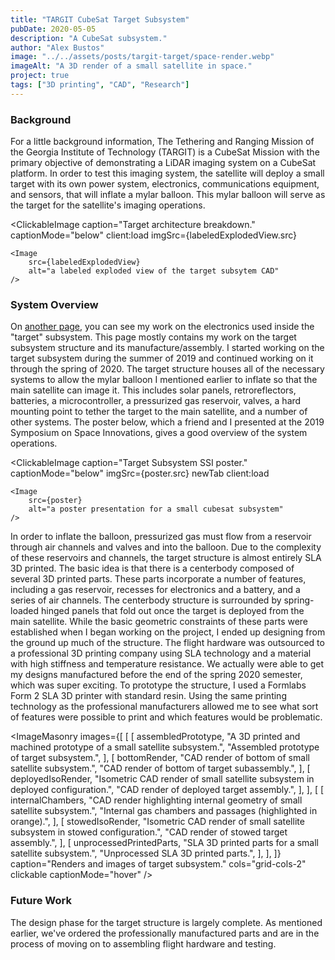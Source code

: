 ```yaml
---
title: "TARGIT CubeSat Target Subsystem"
pubDate: 2020-05-05
description: "A CubeSat subsystem."
author: "Alex Bustos"
image: "../../assets/posts/targit-target/space-render.webp"
imageAlt: "A 3D render of a small satellite in space."
project: true
tags: ["3D printing", "CAD", "Research"]
---
```



### Background

For a little background information, The Tethering and Ranging Mission of the
Georgia Institute of Technology (TARGIT) is a CubeSat Mission with the primary
objective of demonstrating a LiDAR imaging system on a CubeSat platform. In
order to test this imaging system, the satellite will deploy a small target
with its own power system, electronics, communications equipment, and sensors,
that will inflate a mylar balloon. This mylar balloon will serve as the target
for the satellite's imaging operations.

<ClickableImage
    caption="Target architecture breakdown."
    captionMode="below"
    client:load
    imgSrc={labeledExplodedView.src}
>
    <Image
        src={labeledExplodedView}
        alt="a labeled exploded view of the target subsytem CAD"
    />
</ClickableImage>

### System Overview

On [another page](/posts/targit-electronics), you can see my work on the
electronics used inside the "target" subsystem. This page mostly contains my
work on the target subsystem structure and its manufacture/assembly. I started
working on the target subsystem during the summer of 2019 and continued working
on it through the spring of 2020. The target structure houses all of the
necessary systems to allow the mylar balloon I mentioned earlier to inflate so
that the main satellite can image it. This includes solar panels,
retroreflectors, batteries, a microcontroller, a pressurized gas reservoir,
valves, a hard mounting point to tether the target to the main satellite, and a
number of other systems. The poster below, which a friend and I presented at
the 2019 Symposium on Space Innovations, gives a good overview of the system
operations.

<ClickableImage
    caption="Target Subsystem SSI poster."
    captionMode="below"
    imgSrc={poster.src}
    newTab
    client:load
>
    <Image
        src={poster}
        alt="a poster presentation for a small cubesat subsystem"
    />
</ClickableImage>

In order to inflate the balloon, pressurized gas must flow from a reservoir
through air channels and valves and into the balloon. Due to the complexity of
these reservoirs and channels, the target structure is almost entirely SLA 3D
printed. The basic idea is that there is a centerbody composed of several 3D
printed parts. These parts incorporate a number of features, including a gas
reservoir, recesses for electronics and a battery, and a series of air
channels. The centerbody structure is surrounded by spring-loaded hinged panels
that fold out once the target is deployed from the main satellite. While the
basic geometric constraints of these parts were established when I began
working on the project, I ended up designing from the ground up much of the
structure. The flight hardware was outsourced to a professional 3D printing
company using SLA technology and a material with high stiffness and temperature
resistance. We actually were able to get my designs manufactured before the end
of the spring 2020 semester, which was super exciting. To prototype the
structure, I used a Formlabs Form 2 SLA 3D printer with standard resin. Using
the same printing technology as the professional manufacturers allowed me to
see what sort of features were possible to print and which features would be
problematic.

<ImageMasonry
    images={[
        [
            [
                assembledPrototype,
                "A 3D printed and machined prototype of a small satellite subsystem.",
                "Assembled prototype of target subsystem.",
            ],
            [
                bottomRender,
                "CAD render of bottom of small satellite subsystem.",
                "CAD render of bottom of target subassembly.",
            ],
            [
                deployedIsoRender,
                "Isometric CAD render of small satellite subsystem in deployed configuration.",
                "CAD render of deployed target assembly.",
            ],
        ],
        [
            [
                internalChambers,
                "CAD render highlighting internal geometry of small satellite subsystem.",
                "Internal gas chambers and passages (highlighted in orange).",
            ],
            [
                stowedIsoRender,
                "Isometric CAD render of small satellite subsystem in stowed configuration.",
                "CAD render of stowed target assembly.",
            ],
            [
                unprocessedPrintedParts,
                "SLA 3D printed parts for a small satellite subsystem.",
                "Unprocessed SLA 3D printed parts.",
            ],
        ],
    ]}
    caption="Renders and images of target subsystem."
    cols="grid-cols-2"
    clickable
    captionMode="hover"
/>

### Future Work

The design phase for the target structure is largely complete. As mentioned
earlier, we've ordered the professionally manufactured parts and are in the
process of moving on to assembling flight hardware and testing.
